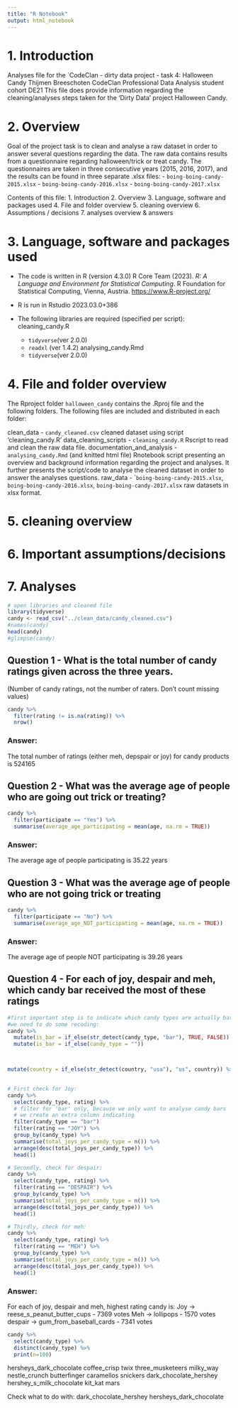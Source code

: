 ```yaml
---
title: "R Notebook"
output: html_notebook
---
```


# 1. Introduction

Analyses file for the `CodeClan - dirty data project - task 4: Halloween Candy
Thijmen Breeschoten 
CodeClan Professional Data Analysis student cohort DE21
This file does provide information regarding the cleaning/analyses steps taken for 
the 'Dirty Data' project Halloween Candy.

# 2. Overview

Goal of the project task is to clean and analyse a raw dataset in order to answer 
several questions regarding the data.
The raw data contains results from a questionnaire regarding halloween/trick or treat candy.
The questionnaires are taken in three consecutive years (2015, 2016, 2017), and
the results can be found in three separate .xlsx files:
- `boing-boing-candy-2015.xlsx`
- `boing-boing-candy-2016.xlsx`
- `boing-boing-candy-2017.xlsx`

Contents of this file:
1. Introduction
2. Overview
3. Language, software and packages used
4. File and folder overview
5. cleaning overview
6. Assumptions / decisions
7. analyses overview & answers

# 3. Language, software and packages used

* The code is written in R (version 4.3.0)
  R Core Team (2023). _R: A Language and Environment for Statistical Computing_. 
  R Foundation for Statistical Computing, Vienna, Austria.
   <https://www.R-project.org/>

* R is run in Rstudio 2023.03.0+386 

* The following libraries are required (specified per script):
  cleaning_candy.R
  - `tidyverse`(ver 2.0.0)
  - `readxl` (ver 1.4.2)
  analysing_candy.Rmd
  - `tidyverse`(ver 2.0.0)
  
# 4. File and folder overview
The Rproject folder `halloween_candy` contains the .Rproj file and the following 
folders.
The following files are included and distributed in each folder:

clean_data
  - `candy_cleaned.csv` cleaned dataset using script 'cleaning_candy.R'
data_cleaning_scripts
  - `cleaning_candy.R` Rscript to read and clean the raw data file.
documentation_and_analysis
  - `analysing_candy.Rmd` (and knitted html file) Rnotebook script presenting an 
  overview and background information regarding the project and analyses. It further   presents the script/code to analyse the cleaned dataset in order to answer the       analyses questions.
raw_data
  - ``boing-boing-candy-2015.xlsx`, `boing-boing-candy-2016.xlsx`,                       `boing-boing-candy-2017.xlsx` raw datasets in xlsx format.
  
# 5. cleaning overview

# 6. Important assumptions/decisions

# 7. Analyses
```r
# open libraries and cleaned file
library(tidyverse)
candy <- read_csv("../clean_data/candy_cleaned.csv")
#names(candy)
head(candy)
#glimpse(candy)
```
## Question 1 - What is the total number of candy ratings given across the three years. 
(Number of  candy ratings, not the number of raters. Don’t count missing values)

```r
candy %>% 
  filter(rating != is.na(rating)) %>% 
  nrow()
```
### Answer:
The total number of ratings (either meh, depspair or joy) for candy products is 524165

## Question 2 - What was the average age of people who are going out trick or treating?

```r
candy %>% 
  filter(participate == "Yes") %>% 
  summarise(average_age_participating = mean(age, na.rm = TRUE))
```
### Answer:
The average age of people participating is 35.22 years

## Question 3 - What was the average age of people who are not going trick or treating

```r
candy %>% 
  filter(participate == "No") %>% 
  summarise(average_age_NOT_participating = mean(age, na.rm = TRUE))
```
### Answer:
The average age of people NOT participating is 39.26 years

## Question 4 - For each of joy, despair and meh, which candy bar received the most of these ratings
```r
#first important step is to indicate which candy types are actually bars,
#we need to do some recoding:
candy %>% 
  mutate(is_bar = if_else(str_detect(candy_type, "bar"), TRUE, FALSE)) %>% 
  mutate(is_bar = if_else(candy_type = ""))



mutate(country = if_else(str_detect(country, "usa"), "us", country)) %>% 
  
```



```r
# First check for Joy:
candy %>% 
  select(candy_type, rating) %>% 
  # filter for 'bar' only, because we only want to analyse candy bars
  # we create an extra column indicating 
  filter(candy_type == "bar")
  filter(rating == "JOY") %>% 
  group_by(candy_type) %>% 
  summarise(total_joys_per_candy_type = n()) %>% 
  arrange(desc(total_joys_per_candy_type)) %>% 
  head(1)
```
```r
# Secondly, check for despair:
candy %>% 
  select(candy_type, rating) %>% 
  filter(rating == "DESPAIR") %>% 
  group_by(candy_type) %>% 
  summarise(total_joys_per_candy_type = n()) %>% 
  arrange(desc(total_joys_per_candy_type)) %>% 
  head(1)
```

```r
# Thirdly, check for meh:
candy %>% 
  select(candy_type, rating) %>% 
  filter(rating == "MEH") %>% 
  group_by(candy_type) %>% 
  summarise(total_joys_per_candy_type = n()) %>% 
  arrange(desc(total_joys_per_candy_type)) %>% 
  head(1)
```
### Answer:
For each of joy, despair and meh, highest rating candy is:
  Joy -> reese_s_peanut_butter_cups     - 7369 votes
  Meh -> lollipops                      - 1570 votes
  despair -> gum_from_baseball_cards    - 7341 votes


```r
candy %>% 
  select(candy_type) %>% 
  distinct(candy_type) %>% 
  print(n=100)
```

hersheys_dark_chocolate
coffee_crisp
twix
three_musketeers
milky_way
nestle_crunch
butterfinger
caramellos
snickers
dark_chocolate_hershey
hershey_s_milk_chocolate
kit_kat
mars

Check what to do with:
dark_chocolate_hershey
hersheys_dark_chocolate